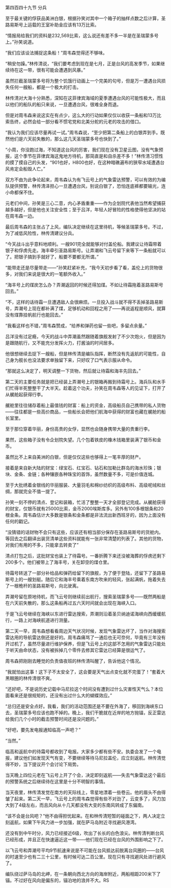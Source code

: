 

第四百四十九节 分兵

至于最关键的俘获品美洲白银，根据孙笑对其中一个箱子的抽样点数之后计算，圣路易斯号上运载的王室补助金应该有13万比索。

“情报局给我们的资料是232,569比索，这么说还有差不多一半是在圣瑞蒙多号上。”孙笑说道。

“我们应该设法捕捉这条船！”周韦森觉得还不够味。

“稍安勿躁。”林传清说，“我们要考虑到现在是七月，正是台风的高发季节，如果继续待在这一带，很有可能会遭遇到风暴。”

虽然拦截圣瑞蒙多号将为整个饥饿行动画上一个完美的句号，但是万一遭遇台风损失任何一艘船，都是一个极大的打击。

林传清对大海十分熟悉，深知在这菲律宾海域的夏季遭遇台风的可能性极大，而且以他们的船队的船只来说，一旦遭遇台风，很难全身而退。

但是对周韦森来说这实在有点少，这么大的行动如果仅仅以收获一条船和13万比索告终，必然会给一部分看不惯宅党和北美分舵的元老的攻击的借口。

“我认为我们应该尽量再试一试。”周韦森说，“至少把第二条船上的白银弄到手。既然他们是六天前失散的，那么这几天圣瑞蒙多号也快到了。”

“小周，你没跑过海，不知道这台风的厉害，我们现在没有卫星云图，没有气象预报，这个季节在菲律宾海这鬼地方待机，那简直是和自杀差不多！”林传清习惯性的摸了摸自己的头发，“901也好，H800也好，在这种暗礁遍布的狭窄水域遭遇台风肯定会船毁人亡。”

双方不由为此争论起来，周韦森认为有飞云号上的气象雷达预警，可以有效的为编队提供预警，林传清泽担心一旦遭遇台风，别说白银了，恐怕连底裤都要输光，连小命都保不住。

元老们中间，孙笑是三心二意，内心矛盾重重――作为企划院代表他当然希望捕获越多越好，但是他也关注安全性；至于吕洋，年轻人好冒险的性格使得他坚决的站在周韦森一边。

最后周韦森的主张占了上风，编队决定继续在这里待机，等候圣瑞蒙多号。不过，为了减低风险性，林传清建议分兵。

“今天战斗出乎意料地顺利。一艘901完全就能够对付盖伦船。我建议让待霜带着银子和俘虏先走。海丰牵引圣路易斯号。让弄潮和飞云号留下来等下一条船就可以了。把银子搞到手就好了，船要不要都无所谓。”

“能带走还是尽量带走――”孙笑赶紧补充，“我今天初步看了看，盖伦上的货物很多，对我们来说是很大的一笔额外收入。”

“海丰号上的煤炭怎么办？弄潮返回的时候还得加煤。不如让待霜拖着圣路易斯号回去。”

“不，这样的话待霜一旦遭遇敌人会很麻烦。一旦投入战斗就不得不丢掉圣路易斯号，弄潮号上现在都补满了煤，足够机动和回程之用了――再说返程是顺风，就算没有煤靠挂帆航行也能回去。”

“我看这样也不错，”周韦森赞成，“给养和弹药也留一些吧，多留点余量。”

吕洋没有过足瘾，今天的战斗中弄潮虽然跟随着旗舰发射了不少次炮火，但是因为是跟随航行，又不能充分发挥火力，打酱油的时间居多。

他很想继续去捉下一艘船，但是林传清是编队指挥，断然没有先返航的可能性，自己身为舰长也没法要求单独留下来，只好叹了口气表示服从命令。

“那就这么决定了，明天调整一下货物，然后就让待霜和海丰先回去。”

第二天的主要任务就是把已经装上弄潮号上的银箱再搬到待霜号上。海兵队和水手们忙得半死整整干了大半天。趁着这个功夫，孙笑在周韦森等人的见证下，打开了从艉舱起获得行李。

艉舱里往往储存着船上最值钱的财富：船上的资金，高级船员自己携带的私人货物――往往都是一些高价商品，一些船长会把他们航海中获得的财富也藏在艉舱的船长室里。

至于那位穿着华丽，身份高贵的女俘，显然也会随身携带大量的贵重行李。

果然，这些箱子没有令企划院失望。几个包着铁皮的橡木钱箱里装满了银币和金币。

虽然比不上来自美洲的白银，但是仅仅这些也够得上一笔丰厚的财产。

接着是来自新大陆的财宝：绿宝石、红宝石、钻石和加勒比群岛的海水珍珠；银块、金条、金链；各种镶嵌各种珠宝的首饰，虽然数量不多，可是价值连城。

至于大批绣着金银线的华丽服装、大量羽毛和棉纱纺织的高级布料、高级呢绒和丝绸，那就完全不值一提了。

孙笑一刻不停的清点、登记和装箱，忙活了整整一天才全部登记完成。从艉舱获得的财宝，仅银币就有25000比索，金币2000埃斯库多。另外有100多根银条和20根金条。周韦森估计大多数是银条和金条都是非法流出新西班牙的，因为上面没有任何的戳记。

“没猜错的话财物不会只有这些，应该还有相当部分保存在圣路易斯号的货舱内。等回去之后翻译出装货清单这些资料就能有一张非常清楚的列表了。其他的货物，对我们有用的不多，只能拿去转卖了”

清点打包之后，这批财宝也装上了待霜号。一番折腾下来还没被海葬的俘虏还剩下200多个。他们被带上了海丰号，关在卸空的煤仓里。

待霜号转送了一部分补给品和弹药给留下的旗舰，为了便于登陆，还留下了圣路易斯号上的一艘划艇。随后它和海丰号乘着东南方吹来的轻风，张起满帆，拖着失去了一根桅杆的圣路易斯号，向北驶离。

弄潮号留在原地待机，而飞云号则继续前出航行，搜索圣瑞蒙多号――既然两船是在六天前失散的，那么这条船再过五六天时间就会出现在海峡入口。

于是飞云号继续在海峡以东进行雷达搜索，弄潮则沿着圣贝纳迪诺海峡向西缓缓航行，一路上对海峡航道进行测量。

第二天一早，周韦森想看看周边天气状况时候，发现气象雷达坏了，当作对海搜索雷达用的导航雷达倒还是好的。周韦森痛骂了一通后也无可奈何，毕竟有三年没有开过机了，虽然尽量进行维护保养，但是飞云号上的这部不怎用的气象雷达只能处于听天由命状态，没有被拆掉几个零件去修其它雷达已经算是很运气了。

周韦森把刚刚去睡觉的负责值夜班的林传清叫醒了，告诉他这个情况。

“我就怕出这事！这下子不太安全了，这会要是天气出点变化就不完蛋了！”套着大黑眼圈的林传清很不爽。

“还好吧，不是说历史记载中马尼拉这个时间没有遭到过什么灾害性天气么？本位面看来还是很规矩的，还没有出过什么大的蝴蝶效应。”

“总归还是安全点好。我看，我们的活动范围还是不要在外海了，移回到海峡东口去，圣瑞蒙多号应该也跑不掉的。晚上，我们干脆就在近岸的地方抛锚，反正雷达给我们几个小时的截击预警时间还是没问题的。”

“好吧，要先发电报通知临高一声吧？”

“当然。”

临高和返航中的待霜号都收到了电报。大家多少都有些不安。执委会发了一个电报，建议他们如发现天气有变，不要继续等待马尼拉盖伦，应立刻返航。林传清觉得不妙，当下提议开个会讨论下局势。

当天晚上四位元老在飞云号上开了个会，决定即刻返航――失去气象雷达这个最后的预警系统之后继续待在这里是十分不明智的事情。

当天夜里，林传清发觉在南方的天际线上，零星地漂着一些卷云。他的眉头不由得皱了起来。第二天一早，飞云号上的周韦森觉得有些不对劲了，云变多了，风力加大到了4级左右，而且风向从十几天都没有大变的东南风转成了东偏南。

“该不会是台风吧？”他不由得担忧起来。在和林传清短暂的碰面之下，两人决定立刻返航，如果下午风力进一步加强，就在萨马岛附近寻找避风港湾。

还没有到中午时分，风力已经接近6级，吹出了长长的白色浪尖。林传清判断台风已经形成，并且正在快速逼近这一带――他们现在已经在台风的外围影响之下了。

以飞云号和弄潮号平均9节航速来说是不可能在台风抵达前脱离台风圈的――台风的时速至少也有二三十公里，有时候可达二百公里。现在只有寻找避风处进行避风了。

编队绕过萨马岛的北岬，在一条朝向西北方向的海岸附近，两船相距200米下了锚。不过好在风向是偏东的，锚泊地的浪并不大。RS

